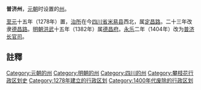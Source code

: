 '''普济州'''，[[元朝|元朝]]时设置的[[州|州]]。

[[至元_(忽必烈)|至元]]十五年（1278年）置，[[治所|治所]]在今[[四川省|四川省]][[米易县|米易县]]西北，属[[定昌路|定昌路]]。二十三年改隶[[德昌路|德昌路]]。[[明朝|明朝]][[洪武|洪武]]十五年（1382年）属[[德昌府|德昌府]]。[[永乐_(明朝)|永乐]]二年（1404年）改为[[普济长官司|普济长官司]]。 
==註釋==
{{reflist}}
{{元朝行政區劃小作品}}
{{雲南承宣布政使司行政區劃}}
{{元朝云南行政区划}}
{{四川行政区划小作品}}
[[Category:元朝的州|Category:元朝的州]]
[[Category:明朝的州|Category:明朝的州]]
[[Category:四川的州|Category:四川的州]]
[[Category:攀枝花行政区划史|Category:攀枝花行政区划史]]
[[Category:1278年建立的行政区划|Category:1278年建立的行政区划]]
[[Category:1400年代废除的行政区划|Category:1400年代废除的行政区划]]